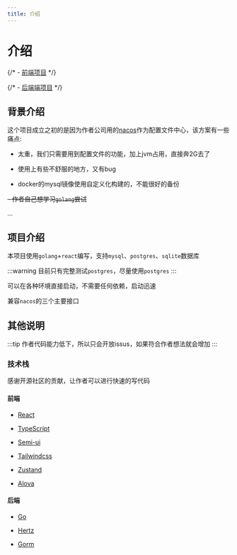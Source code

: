 ```yaml
---
title: 介绍
---
```


# 介绍

{/* - [前端项目](https://github.com/confkeeper/confkeeper-web) */}

{/* - [后端端项目](https://github.com/confkeeper/confkeeper) */}

## 背景介绍

这个项目成立之初的是因为作者公司用的[nacos](https://github.com/alibaba/nacos)作为配置文件中心，该方案有一些痛点:

- 太重，我们只需要用到配置文件的功能，加上jvm占用，直接奔2G去了

- 使用上有些不舒服的地方，又有bug

- docker的mysql镜像使用自定义化构建的，不能很好的备份

~~- 作者自己想学习`golang`尝试~~

...

## 项目介绍

本项目使用`golang`+`react`编写，支持`mysql`、`postgres`、`sqlite`数据库

:::warning
目前只有完整测试`postgres`，尽量使用`postgres`
:::

可以在各种环境直接启动，不需要任何依赖，启动迅速

兼容`nacos`的三个主要接口

## 其他说明

:::tip
作者代码能力低下，所以只会开放issus，如果符合作者想法就会增加
:::

### 技术栈

感谢开源社区的贡献，让作者可以进行快速的写代码

#### 前端

- [React](https://react.dev/)

- [TypeScript](https://www.typescriptlang.org/)

- [Semi-ui](https://semi.design/zh-CN/)

- [Tailwindcss](https://tailwindcss.com/)

- [Zustand](https://zustand-demo.pmnd.rs/)

- [Alova](https://alova.js.org/zh-CN/)

#### 后端

- [Go](https://golang.org/)

- [Hertz](https://github.com/cloudwego/hertz)

- [Gorm](https://github.com/go-gorm/gorm)